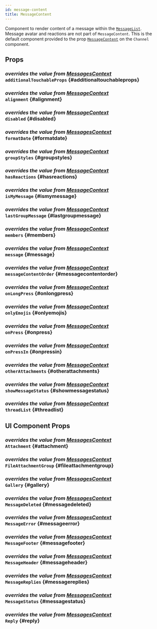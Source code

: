 ```yaml
---
id: message-content
title: MessageContent
---
```





Component to render content of a message within the [`MessageList`](./message_list.mdx). Message avatar and reactions are not part of `MessageContent`.
This is the default component provided to the prop [`MessageContent`](../core-components/channel.mdx#messagecontent) on the `Channel` component.

## Props

### <div class="label description">_overrides the value from [MessagesContext](../contexts/messages_context.mdx#additionaltouchableprops)_</div> `additionalTouchableProps` {#additionaltouchableprops}

<AdditionalTouchableProps />

### <div class="label description">_overrides the value from [MessageContext](../contexts/message_context.mdx#alignment)_</div> `alignment` {#alignment}

<Alignment />

### <div class="label description">_overrides the value from [MessageContext](../contexts/message_context.mdx#disabled)_</div> `disabled` {#disabled}

<Disabled />

### <div class="label description">_overrides the value from [MessagesContext](../contexts/messages_context.mdx#formatdate)_</div> `formatDate` {#formatdate}

<FormatDate />

<!-- ### goToMessage -->

### <div class="label description">_overrides the value from [MessageContext](../contexts/message_context.mdx#groupstyles)_</div> `groupStyles` {#groupstyles}

<GroupStyles />

### <div class="label description">_overrides the value from [MessageContext](../contexts/message_context.mdx#hasreactions)_</div> `hasReactions` {#hasreactions}

<HasReactions />

### <div class="label description">_overrides the value from [MessageContext](../contexts/message_context.mdx#ismymessage)_</div> `isMyMessage` {#ismymessage}

<IsMyMessage />

### <div class="label description">_overrides the value from [MessageContext](../contexts/message_context.mdx#lastgroupmessage)_</div> `lastGroupMessage` {#lastgroupmessage}

<LastGroupMessage />

### <div class="label description">_overrides the value from [MessageContext](../contexts/message_context.mdx#members)_</div> `members` {#members}

<Members />

### <div class="label description">_overrides the value from [MessageContext](../contexts/message_context.mdx#message)_</div> `message` {#message}

<MessageProp />

### <div class="label description">_overrides the value from [MessageContext](../contexts/message_context.mdx#messagecontentorder)_</div> `messageContentOrder` {#messagecontentorder}

<MessageContentOrder />

### <div class="label description">_overrides the value from [MessageContext](../contexts/message_context.mdx#onlongpress)_</div> `onLongPress` {#onlongpress}

<OnLongPress />

### <div class="label description">_overrides the value from [MessageContext](../contexts/message_context.mdx#onlyemojis)_</div> `onlyEmojis` {#onlyemojis}

<OnlyEmojis />

### <div class="label description">_overrides the value from [MessageContext](../contexts/message_context.mdx#onpress)_</div> `onPress` {#onpress}

<OnPress />

### <div class="label description">_overrides the value from [MessageContext](../contexts/message_context.mdx#onpressin)_</div> `onPressIn` {#onpressin}

<OnPressIn />

### <div class="label description">_overrides the value from [MessageContext](../contexts/message_context.mdx#otherattachments)_</div> `otherAttachments` {#otherattachments}

<OtherAttachments />

<!-- ### preventPress -->

### <div class="label description">_overrides the value from [MessageContext](../contexts/message_context.mdx#showmessagestatus)_</div> `showMessageStatus` {#showmessagestatus}

<ShowMessageStatus />

### <div class="label description">_overrides the value from [MessageContext](../contexts/message_context.mdx#threadlist)_</div> `threadList` {#threadlist}

<ThreadList />

## UI Component Props

### <div class="label description">_overrides the value from [MessagesContext](../contexts/messages_context.mdx#attachment)_</div> `Attachment` {#attachment}

<Attachment />

### <div class="label description">_overrides the value from [MessagesContext](../contexts/messages_context.mdx#fileattachmentgroup)_</div> `FileAttachmentGroup` {#fileattachmentgroup}

<FileAttachmentGroup />

### <div class="label description">_overrides the value from [MessagesContext](../contexts/messages_context.mdx#gallery)_</div> `Gallery` {#gallery}

<Gallery />

### <div class="label description">_overrides the value from [MessagesContext](../contexts/messages_context.mdx#messagedeleted)_</div> `MessageDeleted` {#messagedeleted}

<MessageDeleted />

### <div class="label description">_overrides the value from [MessagesContext](../contexts/messages_context.mdx#messageerror)_</div> `MessageError` {#messageerror}

<MessageError />

### <div class="label description">_overrides the value from [MessagesContext](../contexts/messages_context.mdx#messagefooter)_</div> `MessageFooter` {#messagefooter}

<MessageFooter />

### <div class="label description">_overrides the value from [MessagesContext](../contexts/messages_context.mdx#messageheader)_</div> `MessageHeader` {#messageheader}

<MessageHeader />

### <div class="label description">_overrides the value from [MessagesContext](../contexts/messages_context.mdx#messagereplies)_</div> `MessageReplies` {#messagereplies}

<MessageReplies />

### <div class="label description">_overrides the value from [MessagesContext](../contexts/messages_context.mdx#messagestatus)_</div> `MessageStatus` {#messagestatus}

<MessageStatus />

### <div class="label description">_overrides the value from [MessagesContext](../contexts/messages_context.mdx#reply)_</div> `Reply` {#reply}

<Reply />
